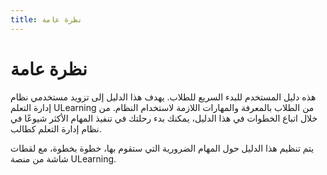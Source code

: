 ---
title: نظرة عامة
---


# نظرة عامة

هذه دليل المستخدم للبدء السريع للطلاب. يهدف هذا الدليل إلى تزويد مستخدمي نظام إدارة التعلم ULearning من الطلاب بالمعرفة والمهارات اللازمة لاستخدام النظام. من خلال اتباع الخطوات في هذا الدليل، يمكنك بدء رحلتك في تنفيذ المهام الأكثر شيوعًا في نظام إدارة التعلم كطالب.

يتم تنظيم هذا الدليل حول المهام الضرورية التي ستقوم بها، خطوة بخطوة، مع لقطات شاشة من منصة ULearning.

